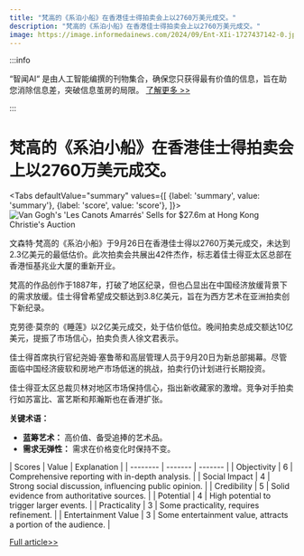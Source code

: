 ```yaml
---
title: "梵高的《系泊小船》在香港佳士得拍卖会上以2760万美元成交。"
description: "梵高的《系泊小船》在香港佳士得拍卖会上以2760万美元成交。"
image: https://image.informedainews.com/2024/09/Ent-XIi-1727437142-0.jpg
---
```



:::info

“智闻AI“ 是由人工智能编撰的刊物集合，确保您只获得最有价值的信息，旨在助您消除信息差，突破信息茧房的局限。  [了解更多 >>](/)

:::

# 梵高的《系泊小船》在香港佳士得拍卖会上以2760万美元成交。


<Tabs
	defaultValue="summary"
	values={[
	{label: 'summary', value: 'summary'},
	{label: 'score', value: 'score'},
]}>
<TabItem value="summary">
<img
  src="https://image.informedainews.com/2024/09/Ent-XIi-1727437142-0.jpg"
  alt="Van Gogh's 'Les Canots Amarrés' Sells for $27.6m at Hong Kong Christie's Auction"
/>



文森特·梵高的《系泊小船》于9月26日在香港佳士得以2760万美元成交，未达到2.3亿美元的最低估价。此次拍卖会共展出42件杰作，标志着佳士得亚太区总部在香港恒基兆业大厦的重新开业。

梵高的作品创作于1887年，打破了地区纪录，但也凸显出在中国经济放缓背景下的需求放缓。佳士得曾希望成交额达到3.8亿美元，旨在为西方艺术在亚洲拍卖创下新纪录。

克劳德·莫奈的《睡莲》以2亿美元成交，处于估价低位。晚间拍卖总成交额达10亿美元，提振了市场信心，拍卖负责人徐文君表示。

佳士得首席执行官纪尧姆·塞鲁蒂和高层管理人员于9月20日为新总部揭幕。尽管面临中国经济疲软和房地产市场低迷的挑战，拍卖行仍计划进行长期投资。

佳士得亚太区总裁贝林对地区市场保持信心，指出新收藏家的激增。竞争对手拍卖行如苏富比、富艺斯和邦瀚斯也在香港扩张。

**关键术语：**
- **蓝筹艺术：** 高价值、备受追捧的艺术品。
- **需求无弹性：** 需求在价格变化时保持不变。
</TabItem>
<TabItem value="score">
	| Scores     | Value   | Explanation |
	| -------- | ------- | ------- |
	| Objectivity  | 6    | Comprehensive reporting with in-depth analysis.    |
	| Social Impact | 4     | Strong social discussion, influencing public opinion.    |
	| Credibility    | 5    | Solid evidence from authoritative sources.    |
	| Potential    | 4    | High potential to trigger larger events.    |
	| Practicality    | 3    | Some practicality, requires refinement.    |
	| Entertainment Value    | 3    | Some entertainment value, attracts a portion of the audience.    |
</TabItem>
</Tabs>

[Full article>>](https://asia.nikkei.com/Life-Arts/Arts/Van-Gogh-work-fetches-27.6m-at-Hong-Kong-Christie-s-below-estimates)
